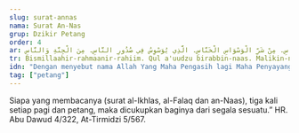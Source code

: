 ```yaml
---
slug: surat-annas
nama: Surat An-Nas
grup: Dzikir Petang
order: 4
ar: بِسْمِ اللَّهِ الرَّحْمَنِ الرَّحِيمِ. قُلْ أَعُوذُ بِرَبِّ النَّاسِ. مَلِكِ النَّاسِ. إِلَٰهِ النَّاسِ. مِنْ شَرِّ الْوَسْوَاسِ الْخَنَّاسِ. الَّذِي يُوَسْوِسُ فِي صُدُورِ النَّاسِ. مِنَ الْجِنَّةِ وَالنَّاسِ.
tr: Bismillaahir-rahmaanir-rahiim. Qul a'uudzu birabbin-naas. Malikin-naas. Ilaahin-naas. Min syarril-waswaasil-khannaas. Alladzii yuwaswisu fii suduurin-naas. Minal-jinnati wan-naas.
idn: "Dengan menyebut nama Allah Yang Maha Pengasih lagi Maha Penyayang. Katakanlah: Aku berlindung kepada Rabb manusia. Raja manusia. Sembahan manusia, dari kejahatan (bisikan) syaitan yang biasa bersembunyi, yang membisikkan (kejahatan) ke dalam dada manusia, dari jin dan manusia. (Dibaca 3x bersama Al-Ikhlas & Al-Falaq)"
tag: ["petang"]
---
```


Siapa yang membacanya (surat al-Ikhlas, al-Falaq dan an-Naas), tiga kali setiap pagi dan petang, maka dicukupkan baginya dari segala sesuatu.” HR. Abu Dawud 4/322, At-Tirmidzi 5/567.
